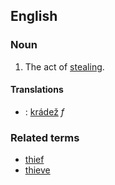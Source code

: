 ==English==
===Noun===
#The act of [[steal]]ing.

====Translations====
*{{sk}}: [[krádež#Slovak|krádež]] ''f''

===Related terms===
*[[thief]]
*[[thieve]]